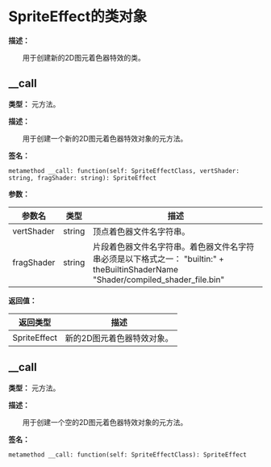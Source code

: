 
# SpriteEffect的类对象

**描述：**

&emsp;&emsp;用于创建新的2D图元着色器特效的类。

## __call

**类型：** 元方法。

**描述：**

&emsp;&emsp;用于创建一个新的2D图元着色器特效对象的元方法。

**签名：**
```tl
metamethod __call: function(self: SpriteEffectClass, vertShader: string, fragShader: string): SpriteEffect
```

**参数：**

| 参数名 | 类型 | 描述 |
| --- | --- | --- |
| vertShader | string | 顶点着色器文件名字符串。 |
| fragShader | string | 片段着色器文件名字符串。着色器文件名字符串必须是以下格式之一：	"builtin:" + theBuiltinShaderName	"Shader/compiled_shader_file.bin" |

**返回值：**

| 返回类型 | 描述 |
| --- | --- |
| SpriteEffect | 新的2D图元着色器特效对象。 |

## __call

**类型：** 元方法。

**描述：**

&emsp;&emsp;用于创建一个空的2D图元着色器特效对象的元方法。

**签名：**
```tl
metamethod __call: function(self: SpriteEffectClass): SpriteEffect
```